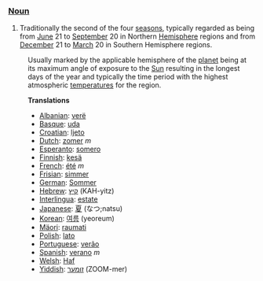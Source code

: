 ===[[Noun]]===
# Traditionally the second of the four [[season]]s, typically regarded as being from [[June]] 21 to [[September]] 20 in Northern [[Hemisphere]] regions and from [[December]] 21 to [[March]] 20 in Southern Hemisphere regions.
:Usually marked by the applicable hemisphere of the [[planet]] being at its maximum angle of exposure to the [[Sun]] resulting in the longest days of the year and  typically the time period with the highest atmospheric [[temperature]]s for the region. 

:'''Translations'''
:*[[Albanian]]: [[verë]]
:*[[Basque]]: [[uda]]
:*[[Croatian]]: [[ljeto]]
:*[[Dutch]]: [[zomer]] ''m''
:*[[Esperanto]]: [[somero]]
:*[[Finnish]]: [[kesä]]
:*[[French]]: [[été]] ''m''
:*[[Frisian]]: [[simmer]]
:*[[German]]: [[Sommer]]
:*[[Hebrew]]: [[קיץ]] (KAH-yitz)
:*[[Interlingua]]: [[estate]]
:*[[Japanese]]: [[夏]] (なつ;natsu)
:*[[Korean]]: [[여름]] (yeoreum)
:*[[Mäori]]: [[raumati]]
:*[[Polish]]: [[lato]]
:*[[Portuguese]]: [[verão]]
:*[[Spanish]]: [[verano]] ''m''
:*[[Welsh]]: [[Haf]]
:*[[Yiddish]]: [[זומער]] (ZOOM-mer)